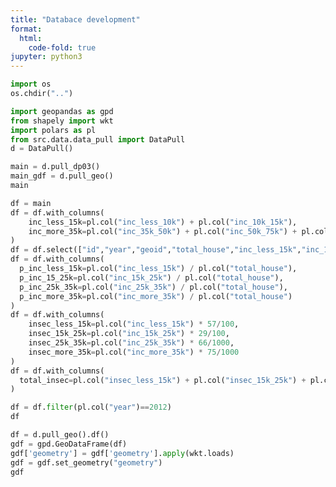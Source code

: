 ```yaml
---
title: "Databace development"
format:
  html:
    code-fold: true
jupyter: python3
---
```


```python
import os
os.chdir("..")
```

```python
import geopandas as gpd
from shapely import wkt
import polars as pl
from src.data.data_pull import DataPull
d = DataPull()
```

```python
main = d.pull_dp03()
main_gdf = d.pull_geo()
main
```

```python
df = main
df = df.with_columns(
    inc_less_15k=pl.col("inc_less_10k") + pl.col("inc_10k_15k"),
    inc_more_35k=pl.col("inc_35k_50k") + pl.col("inc_50k_75k") + pl.col("inc_75k_100k") + pl.col("inc_100k_150k") + pl.col("inc_150k_200k") + pl.col("inc_more_200k")
)
df = df.select(["id","year","geoid","total_house","inc_less_15k","inc_15k_25k","inc_25k_35k","inc_more_35k"])
df = df.with_columns(
  p_inc_less_15k=pl.col("inc_less_15k") / pl.col("total_house"),
  p_inc_15_25k=pl.col("inc_15k_25k") / pl.col("total_house"),
  p_inc_25k_35k=pl.col("inc_25k_35k") / pl.col("total_house"),
  p_inc_more_35k=pl.col("inc_more_35k") / pl.col("total_house")
)
df = df.with_columns(
    insec_less_15k=pl.col("inc_less_15k") * 57/100,
    insec_15k_25k=pl.col("inc_15k_25k") * 29/100,
    insec_25k_35k=pl.col("inc_25k_35k") * 66/1000,
    insec_more_35k=pl.col("inc_more_35k") * 75/1000
)
df = df.with_columns(
  total_insec=pl.col("insec_less_15k") + pl.col("insec_15k_25k") + pl.col("insec_25k_35k") + pl.col("insec_more_35k")
)

df = df.filter(pl.col("year")==2012)
df
```

```python
df = d.pull_geo().df()
gdf = gpd.GeoDataFrame(df)
gdf['geometry'] = gdf['geometry'].apply(wkt.loads)
gdf = gdf.set_geometry("geometry")
gdf
```
